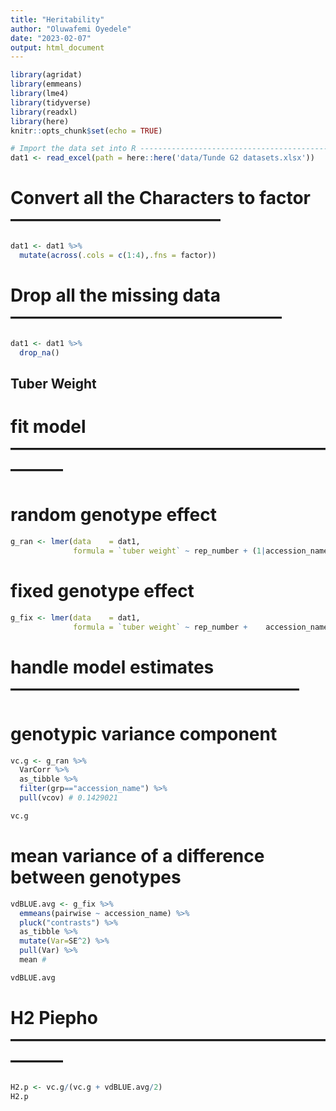 ```yaml
---
title: "Heritability"
author: "Oluwafemi Oyedele"
date: "2023-02-07"
output: html_document
---
```


```r
library(agridat)
library(emmeans)
library(lme4)
library(tidyverse)
library(readxl)
library(here)
knitr::opts_chunk$set(echo = TRUE)
```


```r
# Import the data set into R -----------------------------------------------
dat1 <- read_excel(path = here::here('data/Tunde G2 datasets.xlsx'))
```

# Convert all the Characters to factor ------------------------------------
```r
dat1 <- dat1 %>%
  mutate(across(.cols = c(1:4),.fns = factor))
```
# Drop all the missing data -----------------------------------------------
```r
dat1 <- dat1 %>%
  drop_na()
```

## Tuber Weight

# fit model ---------------------------------------------------------------
# random genotype effect

```r
g_ran <- lmer(data    = dat1,
              formula = `tuber weight` ~ rep_number + (1|accession_name) + (1|rep_number:block_number))

```

# fixed genotype effect

```r
g_fix <- lmer(data    = dat1,
              formula = `tuber weight` ~ rep_number +    accession_name  + (1|rep_number:block_number))
```

# handle model estimates --------------------------------------------------
# genotypic variance component

```r
vc.g <- g_ran %>%
  VarCorr %>%
  as_tibble %>%
  filter(grp=="accession_name") %>%
  pull(vcov) # 0.1429021

vc.g
```
# mean variance of a difference between genotypes

```r
vdBLUE.avg <- g_fix %>%
  emmeans(pairwise ~ accession_name) %>%
  pluck("contrasts") %>%
  as_tibble %>%
  mutate(Var=SE^2) %>%
  pull(Var) %>%
  mean #

vdBLUE.avg
```

# H2 Piepho ---------------------------------------------------------------
```r
H2.p <- vc.g/(vc.g + vdBLUE.avg/2)
H2.p
```

